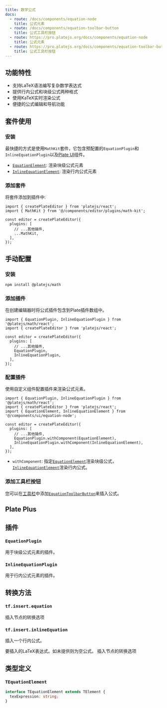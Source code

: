 ```yaml
---
title: 数学公式
docs:
  - route: /docs/components/equation-node
    title: 公式元素
  - route: /docs/components/equation-toolbar-button
    title: 公式工具栏按钮
  - route: https://pro.platejs.org/docs/components/equation-node
    title: 公式元素
  - route: https://pro.platejs.org/docs/components/equation-toolbar-button
    title: 公式工具栏按钮
---
```


<ComponentPreview name="equation-demo" />

<PackageInfo>

## 功能特性

- 支持LaTeX语法编写复杂数学表达式
- 提供行内公式和块级公式两种格式
- 使用KaTeX实时渲染公式
- 便捷的公式编辑和导航功能

</PackageInfo>

## 套件使用

<Steps>

### 安装

最快捷的方式是使用`MathKit`套件，它包含预配置的`EquationPlugin`和`InlineEquationPlugin`以及[Plate UI](/docs/installation/plate-ui)组件。

<ComponentSource name="math-kit" />

- [`EquationElement`](/docs/components/equation-node): 渲染块级公式元素
- [`InlineEquationElement`](/docs/components/equation-node): 渲染行内公式元素

### 添加套件

将套件添加到插件中:

```tsx
import { createPlateEditor } from 'platejs/react';
import { MathKit } from '@/components/editor/plugins/math-kit';

const editor = createPlateEditor({
  plugins: [
    // ...其他插件,
    ...MathKit,
  ],
});
```

</Steps>

## 手动配置

<Steps>

### 安装

```bash
npm install @platejs/math
```

### 添加插件

在创建编辑器时将公式插件包含到Plate插件数组中。

```tsx
import { EquationPlugin, InlineEquationPlugin } from '@platejs/math/react';
import { createPlateEditor } from 'platejs/react';

const editor = createPlateEditor({
  plugins: [
    // ...其他插件,
    EquationPlugin,
    InlineEquationPlugin,
  ],
});
```

### 配置插件

使用自定义组件配置插件来渲染公式元素。

```tsx
import { EquationPlugin, InlineEquationPlugin } from '@platejs/math/react';
import { createPlateEditor } from 'platejs/react';
import { EquationElement, InlineEquationElement } from '@/components/ui/equation-node';

const editor = createPlateEditor({
  plugins: [
    // ...其他插件,
    EquationPlugin.withComponent(EquationElement),
    InlineEquationPlugin.withComponent(InlineEquationElement),
  ],
});
```

- `withComponent`: 指定[`EquationElement`](/docs/components/equation-node)渲染块级公式，[`InlineEquationElement`](/docs/components/equation-node)渲染行内公式。

### 添加工具栏按钮

您可以在[工具栏](/docs/toolbar)中添加[`EquationToolbarButton`](/docs/components/equation-toolbar-button)来插入公式。

</Steps>

## Plate Plus

<ComponentPreviewPro name="equation-pro" />

## 插件

### `EquationPlugin`

用于块级公式元素的插件。

### `InlineEquationPlugin`

用于行内公式元素的插件。

## 转换方法

### `tf.insert.equation`

<API name="insert.equation">
<APIOptions type="InsertNodesOptions">
    插入节点的转换选项
</APIOptions>
</API>

### `tf.insert.inlineEquation`

插入一个行内公式。

<API name="insert.inlineEquation">
<APIParameters>
  <APIItem name="texExpression" type="string" optional>
    要插入的LaTeX表达式。如未提供则为空公式。
  </APIItem>
  <APIItem name="options" type="InsertNodesOptions" optional>
    插入节点的转换选项
  </APIItem>
</APIParameters>
</API>

## 类型定义

### `TEquationElement`

```typescript
interface TEquationElement extends TElement {
  texExpression: string;
}
```